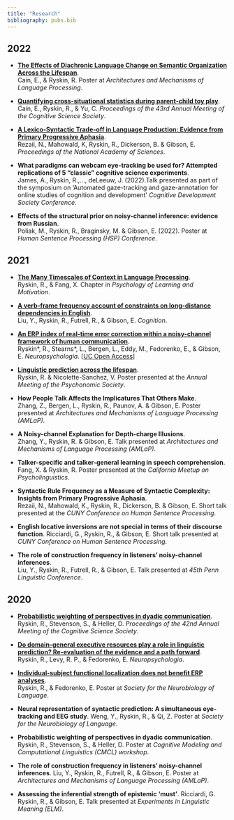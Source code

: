 ```yaml
---
title: "Research"
bibliography: pubs.bib
---
```




## 2022

- [**The Effects of Diachronic Language Change on Semantic Organization Across the Lifespan**](https://virtual.oxfordabstracts.com/#/event/3067/submission/166). <br /> Cain, E., & Ryskin, R. Poster at _Architectures and Mechanisms of Language Processing_.

- [**Quantifying cross-situational statistics during parent-child toy play**](https://escholarship.org/content/qt7w66j9bd/qt7w66j9bd.pdf). <br /> Cain, E., Ryskin, R., & Yu, C. _Proceedings of the 43rd Annual Meeting of the Cognitive Science Society_.

 - [**A Lexico-Syntactic Trade-off in Language Production: Evidence from Primary Progressive Aphasia**](https://doi.org/10.1073/pnas.2120203119). <br /> Rezaii, N., Mahowald, K, Ryskin, R., Dickerson, B. & Gibson, E. _Proceedings of the National Academy of Sciences_.

- **What paradigms can webcam eye-tracking be used for? Attempted replications of 5 “classic” cognitive science experiments**. <br />James, A., Ryskin, R.,..., deLeeuw, J. (2022).Talk presented as part of the symposium on 'Automated gaze-tracking and gaze-annotation for online studies of cognition and development' _Cognitive Development Society Conference_.

- **Effects of the structural prior on noisy-channel inference: evidence from Russian**.  <br /> Poliak, M., Ryskin, R., Braginsky, M. & Gibson, E. (2022). Poster at _Human Sentence Processing (HSP) Conference_.

## 2021

 - [**The Many Timescales of Context in Language Processing**](pdfs/Ryskin and Fang - 2021 - The many timescales of context in language process.pdf). <br /> Ryskin, R., & Fang, X.  Chapter in _Psychology of Learning and Motivation_. 

 - [**A verb-frame frequency account of constraints on long-distance dependencies in English**](https://doi.org/10.1016/j.cognition.2021.104902).<br />
 Liu, Y., Ryskin, R., Futrell, R., & Gibson, E. _Cognition_.

 - [**An ERP index of real-time error correction within a noisy-channel framework of human communication**](https://doi.org/10.1016/j.neuropsychologia.2021.107855). <br />
Ryskin\*, R., Stearns\*, L., Bergen, L., Eddy, M., Fedorenko, E., & Gibson, E. _Neuropsychologia_. [[UC Open Access](https://escholarship.org/uc/item/8f72t5x7)] 

- [**Linguistic prediction across the lifespan**](pdfs/Pnomics2021_pred_age.pdf). </br> Ryskin, R. \& Nicolette-Sanchez, V. Poster presented at the _Annual Meeting of the Psychonomic Society_.

- **How People Talk Affects the Implicatures That Others Make**. </br> Zhang, Z., Bergen, L., Ryskin, R., Paunov, A. \& Gibson, E. Poster presented at _Architectures and Mechanisms of Language Processing (AMLaP)_.

- **A Noisy-channel Explanation for Depth-charge Illusions**. </br>
Zhang, Y., Ryskin, R. & Gibson, E. Talk presented at _Architectures and Mechanisms of Language Processing (AMLaP)_.

- **Talker-specific and talker-general learning in speech comprehension**. </br> Fang, X. & Ryskin, R. Poster presented at the _California Meetup on Psycholinguistics_.

- **Syntactic Rule Frequency as a Measure of Syntactic Complexity: Insights from Primary Progressive Aphasia**. </br> Rezaii, N., Mahowald, K., Ryskin, R., Dickerson, B. & Gibson, E.  Short talk presented at the _CUNY Conference on Human Sentence Processing_.

- **English locative inversions are not special in terms of their discourse function**. Ricciardi, G., Ryskin, R., & Gibson, E.  Short talk presented at _CUNY Conference on Human Sentence Processing_.

- **The role of construction frequency in listeners’ noisy-channel inferences**. </br> Liu, Y., Ryskin, R., Futrell, R., & Gibson, E. Talk presented at _45th Penn Linguistic Conference_.

## 2020

 - [**Probabilistic weighting of perspectives in dyadic communication**](https://cognitivesciencesociety.org/cogsci20/papers/0050/index.html). </br> Ryskin, R., Stevenson, S., & Heller, D. _Proceedings of the 42nd Annual Meeting of the Cognitive Science Society_.

 - [**Do domain-general executive resources play a role in linguistic prediction? Re-evaluation of the evidence and a path forward**](https://doi.org/10.1016/j.neuropsychologia.2019.107258). </br> Ryskin, R., Levy, R. P., & Fedorenko, E. _Neuropsychologia_.


- [**Individual-subject functional localization does not benefit ERP analyses**](pdfs/SNL2020poster_ERPfuncLoc.pdf). </br> Ryskin, R., & Fedorenko, E. Poster at _Society for the Neurobiology of Language_.

- **Neural representation of syntactic prediction: A simultaneous eye-tracking and EEG study**.  Weng, Y., Ryskin, R., & Qi, Z. Poster at _Society for the Neurobiology of Language_.

- **Probabilistic weighting of perspectives in dyadic communication**. Ryskin, R., Stevenson, S., & Heller, D. Poster at _Cognitive Modeling and Computational Linguistics (CMCL) workshop_. 

- **The role of construction frequency in listeners’ noisy-channel inferences**. Liu, Y., Ryskin, R., Futrell, R., & Gibson, E. Poster at _Architectures and Mechanisms of Language Processing (AMLaP)_.

- **Assessing the inferential strength of epistemic 'must'**. Ricciardi, G. Ryskin, R., & Gibson, E. Talk presented at _Experiments in Linguistic Meaning (ELM)_.



